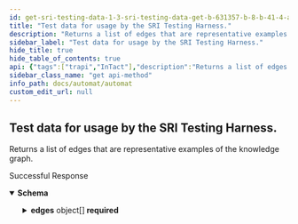 ```yaml
---
id: get-sri-testing-data-1-3-sri-testing-data-get-b-631357-b-8-b-41-4-a-45-b-0-d-3-d-31-a-4-f-4417-ee
title: "Test data for usage by the SRI Testing Harness."
description: "Returns a list of edges that are representative examples of the knowledge graph."
sidebar_label: "Test data for usage by the SRI Testing Harness."
hide_title: true
hide_table_of_contents: true
api: {"tags":["trapi","InTact"],"description":"Returns a list of edges that are representative examples of the knowledge graph.","operationId":"get_sri_testing_data_1_3_sri_testing_data_get-b631357b-8b41-4a45-b0d3-d31a4f4417ee","responses":{"200":{"description":"Successful Response","content":{"application/json":{"schema":{"title":"SRITestData","required":["version","source_type","edges"],"type":"object","properties":{"version":{"title":"Version","type":"string"},"source_type":{"title":"Source Type","type":"string"},"edges":{"title":"Edges","type":"array","items":{"title":"SRITestEdge","required":["subject_id","object_id","predicate","subject_category","object_category"],"type":"object","properties":{"subject_id":{"title":"Subject Id","type":"string"},"object_id":{"title":"Object Id","type":"string"},"predicate":{"title":"Predicate","type":"string"},"subject_category":{"title":"Subject Category","type":"string"},"object_category":{"title":"Object Category","type":"string"},"qualifiers":{"title":"Qualifiers","type":"array","items":{}}}}}}}}}}},"method":"get","path":"/intact/1.3/sri_testing_data","servers":[{"url":"https://automat.renci.org"}],"info":{"title":"Automat","version":"2.0","termsOfService":"http://loading"},"postman":{"name":"Test data for usage by the SRI Testing Harness.","description":{"content":"Returns a list of edges that are representative examples of the knowledge graph.","type":"text/plain"},"url":{"path":["intact","1.3","sri_testing_data"],"host":["{{baseUrl}}"],"query":[],"variable":[]},"header":[{"key":"Accept","value":"application/json"}],"method":"GET"}}
sidebar_class_name: "get api-method"
info_path: docs/automat/automat
custom_edit_url: null
---
```



## Test data for usage by the SRI Testing Harness.



Returns a list of edges that are representative examples of the knowledge graph.

<div><ApiTabs><TabItem label={"200"} value={"200"}><div>

Successful Response

</div><div><MimeTabs schemaType={"response"}><TabItem label={"application/json"} value={"application/json"}><SchemaTabs><TabItem label={"Schema"} value={"Schema"}><details style={{}} data-collapsed={false} open={true}><summary style={{"textAlign":"left"}}><strong>Schema</strong></summary><div style={{"textAlign":"left","marginLeft":"1rem"}}></div><ul style={{"marginLeft":"1rem"}}><SchemaItem collapsible={false} name={"version"} required={false} schemaName={"Version"} qualifierMessage={undefined} schema={{"title":"Version","type":"string"}}></SchemaItem><SchemaItem collapsible={false} name={"source_type"} required={false} schemaName={"Source Type"} qualifierMessage={undefined} schema={{"title":"Source Type","type":"string"}}></SchemaItem><SchemaItem collapsible={true} className={"schemaItem"}><details style={{}}><summary style={{}}><strong>edges</strong><span style={{"opacity":"0.6"}}> object[]</span><strong style={{"fontSize":"var(--ifm-code-font-size)","color":"var(--openapi-required)"}}> required</strong></summary><div style={{"marginLeft":"1rem"}}><li><div style={{"fontSize":"var(--ifm-code-font-size)","opacity":"0.6","marginLeft":"-.5rem","paddingBottom":".5rem"}}>Array [</div></li><SchemaItem collapsible={false} name={"subject_id"} required={false} schemaName={"Subject Id"} qualifierMessage={undefined} schema={{"title":"Subject Id","type":"string"}}></SchemaItem><SchemaItem collapsible={false} name={"object_id"} required={false} schemaName={"Object Id"} qualifierMessage={undefined} schema={{"title":"Object Id","type":"string"}}></SchemaItem><SchemaItem collapsible={false} name={"predicate"} required={false} schemaName={"Predicate"} qualifierMessage={undefined} schema={{"title":"Predicate","type":"string"}}></SchemaItem><SchemaItem collapsible={false} name={"subject_category"} required={false} schemaName={"Subject Category"} qualifierMessage={undefined} schema={{"title":"Subject Category","type":"string"}}></SchemaItem><SchemaItem collapsible={false} name={"object_category"} required={false} schemaName={"Object Category"} qualifierMessage={undefined} schema={{"title":"Object Category","type":"string"}}></SchemaItem><SchemaItem collapsible={false} name={"qualifiers"} required={false} schemaName={"undefined[]"} qualifierMessage={undefined} schema={{"title":"Qualifiers","type":"array","items":{}}}></SchemaItem><li><div style={{"fontSize":"var(--ifm-code-font-size)","opacity":"0.6","marginLeft":"-.5rem"}}>]</div></li></div></details></SchemaItem></ul></details></TabItem><TabItem label={"Example (from schema)"} value={"Example (from schema)"}><ResponseSamples responseExample={"{\n  \"version\": \"string\",\n  \"source_type\": \"string\",\n  \"edges\": [\n    {\n      \"subject_id\": \"string\",\n      \"object_id\": \"string\",\n      \"predicate\": \"string\",\n      \"subject_category\": \"string\",\n      \"object_category\": \"string\",\n      \"qualifiers\": [\n        null\n      ]\n    }\n  ]\n}"} language={"json"}></ResponseSamples></TabItem></SchemaTabs></TabItem></MimeTabs></div></TabItem></ApiTabs></div>
      